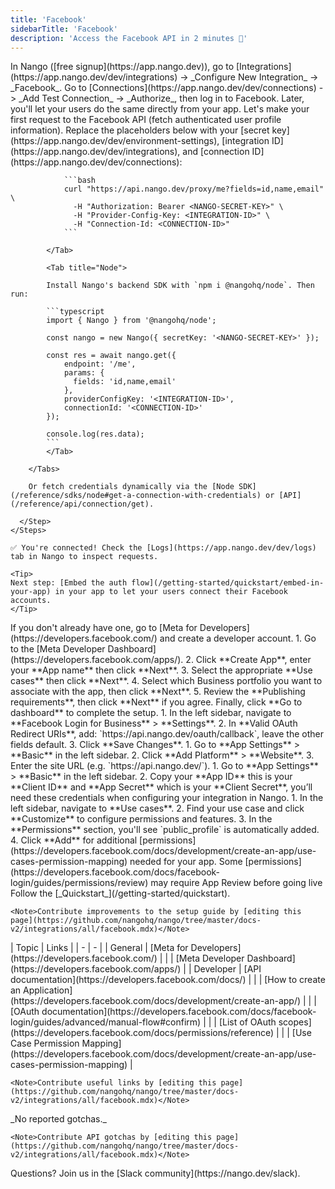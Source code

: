 ```yaml
---
title: 'Facebook'
sidebarTitle: 'Facebook'
description: 'Access the Facebook API in 2 minutes 💨'
---
```


<Tabs>
  <Tab title="🚀 Quickstart">
    <Steps>
      <Step title="Create an integration">
        In Nango ([free signup](https://app.nango.dev)), go to [Integrations](https://app.nango.dev/dev/integrations) -> _Configure New Integration_ -> _Facebook_.
      </Step>
      <Step title="Authorize Facebook">
        Go to [Connections](https://app.nango.dev/dev/connections) -> _Add Test Connection_ -> _Authorize_, then log in to Facebook. Later, you'll let your users do the same directly from your app.
      </Step>
      <Step title="Call the Facebook API">
        Let's make your first request to the Facebook API (fetch authenticated user profile information). Replace the placeholders below with your [secret key](https://app.nango.dev/dev/environment-settings), [integration ID](https://app.nango.dev/dev/integrations), and [connection ID](https://app.nango.dev/dev/connections):
        <Tabs>
            <Tab title="cURL">

                ```bash
                curl "https://api.nango.dev/proxy/me?fields=id,name,email" \
                  -H "Authorization: Bearer <NANGO-SECRET-KEY>" \
                  -H "Provider-Config-Key: <INTEGRATION-ID>" \
                  -H "Connection-Id: <CONNECTION-ID>"
                ```

            </Tab>

            <Tab title="Node">

            Install Nango's backend SDK with `npm i @nangohq/node`. Then run:

            ```typescript
            import { Nango } from '@nangohq/node';

            const nango = new Nango({ secretKey: '<NANGO-SECRET-KEY>' });

            const res = await nango.get({
                endpoint: '/me',
                params: {
                  fields: 'id,name,email'
                },
                providerConfigKey: '<INTEGRATION-ID>',
                connectionId: '<CONNECTION-ID>'
            });

            console.log(res.data);
            ```
            </Tab>

        </Tabs>

        Or fetch credentials dynamically via the [Node SDK](/reference/sdks/node#get-a-connection-with-credentials) or [API](/reference/api/connection/get).

      </Step>
    </Steps>

    ✅ You're connected! Check the [Logs](https://app.nango.dev/dev/logs) tab in Nango to inspect requests.

    <Tip>
    Next step: [Embed the auth flow](/getting-started/quickstart/embed-in-your-app) in your app to let your users connect their Facebook accounts.
    </Tip>
  </Tab>
  <Tab title="🧑‍💻 OAuth app setup">
    <Steps>
      <Step title="Create a Facebook Developer account">
        If you don't already have one, go to [Meta for Developers](https://developers.facebook.com/) and create a developer account.
      </Step>
        <Step title="Create a new app">
          1. Go to the [Meta Developer Dashboard](https://developers.facebook.com/apps/).
          2. Click **Create App**, enter your **App name** then click **Next**.
          3. Select the appropriate **Use cases** then click **Next**.
          4. Select which Business portfolio you want to associate with the app, then click **Next**.
          5. Review the **Publishing requirements**, then click **Next** if you agree. Finally, click **Go to dashboard** to complete the setup.
        </Step>
      <Step title="Configure OAuth settings">
        1. In the left sidebar, navigate to **Facebook Login for Business** > **Settings**.
        2. In **Valid OAuth Redirect URIs**, add: `https://api.nango.dev/oauth/callback`, leave the other fields default.
        3. Click **Save Changes**.
      </Step>
      <Step title="Add Platform">
        1. Go to **App Settings** > **Basic** in the left sidebar.
        2. Click **Add Platform** > **Website**.
        3. Enter the site URL (e.g. `https://api.nango.dev/`).
      </Step>
      <Step title="Obtain your App credentials">
        1. Go to **App Settings** > **Basic** in the left sidebar.
        2. Copy your **App ID** this is your **Client ID** and **App Secret** which is your **Client Secret**, you’ll need these credentials when configuring your integration in Nango.
      </Step>
      <Step title="Configure permissions">
        1. In the left sidebar, navigate to **Use cases**.
        2. Find your use case and click **Customize** to configure permissions and features.
        3. In the **Permissions** section, you'll see `public_profile` is automatically added.
        4. Click **Add** for additional [permissions](https://developers.facebook.com/docs/development/create-an-app/use-cases-permission-mapping) needed for your app.
        <Note> Some [permissions](https://developers.facebook.com/docs/facebook-login/guides/permissions/review) may require App Review before going live</Note>
      </Step>
      <Step title="Next">
        Follow the [_Quickstart_](/getting-started/quickstart).
      </Step>
    </Steps>

    <Note>Contribute improvements to the setup guide by [editing this page](https://github.com/nangohq/nango/tree/master/docs-v2/integrations/all/facebook.mdx)</Note>
  </Tab>
  <Tab title="🔗 Useful links">
    | Topic | Links |
    | - | - |
    | General | [Meta for Developers](https://developers.facebook.com/) |
    | | [Meta Developer Dashboard](https://developers.facebook.com/apps/) |
    | Developer | [API documentation](https://developers.facebook.com/docs/) |
    | | [How to create an Application](https://developers.facebook.com/docs/development/create-an-app/) |
    | | [OAuth documentation](https://developers.facebook.com/docs/facebook-login/guides/advanced/manual-flow#confirm) |
    | | [List of OAuth scopes](https://developers.facebook.com/docs/permissions/reference) |
    | | [Use Case Permission Mapping](https://developers.facebook.com/docs/development/create-an-app/use-cases-permission-mapping) |

    <Note>Contribute useful links by [editing this page](https://github.com/nangohq/nango/tree/master/docs-v2/integrations/all/facebook.mdx)</Note>
  </Tab>
  <Tab title="🚨 API gotchas">
    _No reported gotchas._

    <Note>Contribute API gotchas by [editing this page](https://github.com/nangohq/nango/tree/master/docs-v2/integrations/all/facebook.mdx)</Note>
  </Tab>
</Tabs>

<Info>
    Questions? Join us in the [Slack community](https://nango.dev/slack).
</Info>
